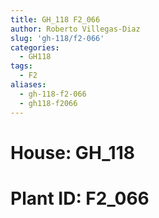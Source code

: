 ```yaml
---
title: GH_118 F2_066
author: Roberto Villegas-Diaz
slug: 'gh-118/f2-066'
categories:
  - GH118
tags:
  - F2
aliases:
  - gh-118-f2-066
  - gh118-f2066
---
```


# **House**: GH_118
# **Plant ID**: F2_066
